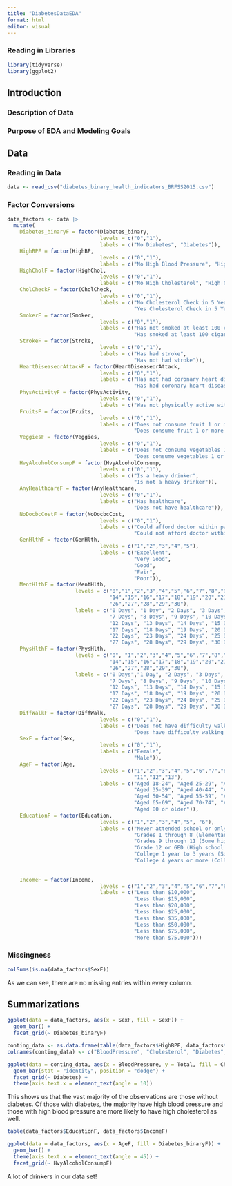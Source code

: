 ```yaml
---
title: "DiabetesDataEDA"
format: html
editor: visual
---
```

### Reading in Libraries
```r
library(tidyverse)
library(ggplot2)
```

## Introduction
### Description of Data
### Purpose of EDA and Modeling Goals

## Data
### Reading in Data
```r
data <- read_csv("diabetes_binary_health_indicators_BRFSS2015.csv")
```


### Factor Conversions

```r
data_factors <- data |>
  mutate(
    Diabetes_binaryF = factor(Diabetes_binary, 
                              levels = c("0","1"), 
                              labels = c("No Diabetes", "Diabetes")),
    HighBPF = factor(HighBP, 
                              levels = c("0","1"), 
                              labels = c("No High Blood Pressure", "High Blood Pressure")),
    HighCholF = factor(HighChol, 
                              levels = c("0","1"), 
                              labels = c("No High Cholesterol", "High Cholesterol")),
    CholCheckF = factor(CholCheck, 
                              levels = c("0","1"), 
                              labels = c("No Cholesterol Check in 5 Years", 
                                         "Yes Cholesterol Check in 5 Years")),
    SmokerF = factor(Smoker, 
                              levels = c("0","1"), 
                              labels = c("Has not smoked at least 100 cigarettes", 
                                         "Has smoked at least 100 cigarettes")),
    StrokeF = factor(Stroke, 
                              levels = c("0","1"), 
                              labels = c("Has had stroke", 
                                         "Has not had stroke")),
    HeartDiseaseorAttackF = factor(HeartDiseaseorAttack, 
                              levels = c("0","1"), 
                              labels = c("Has not had coronary heart disease or myocardial infarction", 
                                         "Has had coronary heart disease or myocardial infarction")),
    PhysActivityF = factor(PhysActivity, 
                              levels = c("0","1"), 
                              labels = c("Was not physically active within past 30 days")), 
    FruitsF = factor(Fruits, 
                              levels = c("0","1"), 
                              labels = c("Does not consume fruit 1 or more times per day", 
                                         "Does consume fruit 1 or more times per day")),
    VeggiesF = factor(Veggies, 
                              levels = c("0","1"), 
                              labels = c("Does not consume vegetables 1 or more times per day", 
                                         "Does consume vegetables 1 or more times per day")),
    HvyAlcoholConsumpF = factor(HvyAlcoholConsump, 
                              levels = c("0","1"), 
                              labels = c("Is a heavy drinker", 
                                         "Is not a heavy drinker")),
    AnyHealthcareF = factor(AnyHealthcare, 
                              levels = c("0","1"), 
                              labels = c("Has healthcare", 
                                         "Does not have healthcare")),
    NoDocbcCostF = factor(NoDocbcCost, 
                              levels = c("0","1"), 
                              labels = c("Could afford doctor within past year", 
                                         "Could not afford doctor within past year")),
    GenHlthF = factor(GenHlth, 
                              levels = c("1","2","3","4","5"), 
                              labels = c("Excellent",
                                         "Very Good",
                                         "Good",
                                         "Fair",
                                         "Poor")),
    MentHlthF = factor(MentHlth,
                      levels = c("0","1","2","3","4","5","6","7","8","9","10","11","12","13",
                                 "14","15","16","17","18","19","20","21","22","23","24","25",
                                 "26","27","28","29","30"),
                      labels = c("0 Days", "1 Day", "2 Days", "3 Days", "4 Days", "5 Days", "6 Days",
                                 "7 Days", "8 Days", "9 Days", "10 Days", "11 Days", 
                                 "12 Days", "13 Days", "14 Days", "15 Days", "16 Days", 
                                 "17 Days", "18 Days", "19 Days", "20 Days", "21 Days", 
                                 "22 Days", "23 Days", "24 Days", "25 Days", "26 Days", 
                                 "27 Days", "28 Days", "29 Days", "30 Days")),
    PhysHlthF = factor(PhysHlth,
                      levels = c("0", "1","2","3","4","5","6","7","8","9","10","11","12","13",
                                 "14","15","16","17","18","19","20","21","22","23","24","25",
                                 "26","27","28","29","30"),
                      labels = c("0 Days","1 Day", "2 Days", "3 Days", "4 Days", "5 Days", "6 Days",
                                 "7 Days", "8 Days", "9 Days", "10 Days", "11 Days", 
                                 "12 Days", "13 Days", "14 Days", "15 Days", "16 Days", 
                                 "17 Days", "18 Days", "19 Days", "20 Days", "21 Days", 
                                 "22 Days", "23 Days", "24 Days", "25 Days", "26 Days", 
                                 "27 Days", "28 Days", "29 Days", "30 Days")),
    DiffWalkF = factor(DiffWalk, 
                              levels = c("0","1"), 
                              labels = c("Does not have difficulty walking or climbing stairs", 
                                         "Does have difficulty walking or climbing stairs")),
    SexF = factor(Sex, 
                              levels = c("0","1"), 
                              labels = c("Female", 
                                         "Male")),
    AgeF = factor(Age, 
                              levels = c("1","2","3","4","5","6","7","8","9","10",
                                         "11","12","13"), 
                              labels = c("Aged 18-24", "Aged 25-29", "Aged 30-34",
                                         "Aged 35-39", "Aged 40-44", "Aged 45-49",
                                         "Aged 50-54", "Aged 55-59", "Aged 60-64",
                                         "Aged 65-69", "Aged 70-74", "Aged 75-79",
                                         "Aged 80 or older")),
    EducationF = factor(Education, 
                              levels = c("1","2","3","4","5", "6"), 
                              labels = c("Never attended school or only kindergarten",
                                         "Grades 1 through 8 (Elementary)",
                                         "Grades 9 through 11 (Some high school)",
                                         "Grade 12 or GED (High school graduate)",
                                         "College 1 year to 3 years (Some college or technical school)",
                                         "College 4 years or more (College graduate)")),    
    
    
    IncomeF = factor(Income, 
                              levels = c("1","2","3","4","5","6","7","8"), 
                              labels = c("Less than $10,000",
                                         "Less than $15,000",
                                         "Less than $20,000",
                                         "Less than $25,000",
                                         "Less than $35,000",
                                         "Less than $50,000",
                                         "Less than $75,000",
                                         "More than $75,000")))
```

### Missingness

```r
colSums(is.na(data_factors$SexF))
```

As we can see, there are no missing entries within every column. 

## Summarizations

```r
ggplot(data = data_factors, aes(x = SexF, fill = SexF)) +
  geom_bar() +
  facet_grid(~ Diabetes_binaryF)
```
```r
conting_data <- as.data.frame(table(data_factors$HighBPF, data_factors$HighCholF, data_factors$Diabetes_binaryF))
colnames(conting_data) <- c("BloodPressure", "Cholesterol", "Diabetes", "Total")
```

```r
ggplot(data = conting_data, aes(x = BloodPressure, y = Total, fill = Cholesterol)) +
  geom_bar(stat = "identity", position = "dodge") +
  facet_grid(~ Diabetes) +
  theme(axis.text.x = element_text(angle = 10))

```
This shows us that the vast majority of the observations are those without diabetes. Of those with diabetes, the majority have high blood pressure and those with high blood pressure are more likely to have high cholesterol as well. 

```r
table(data_factors$EducationF, data_factors$IncomeF)
```

```r
ggplot(data = data_factors, aes(x = AgeF, fill = Diabetes_binaryF)) +
  geom_bar() +
  theme(axis.text.x = element_text(angle = 45)) +
  facet_grid(~ HvyAlcoholConsumpF)
```
A lot of drinkers in our data set!
